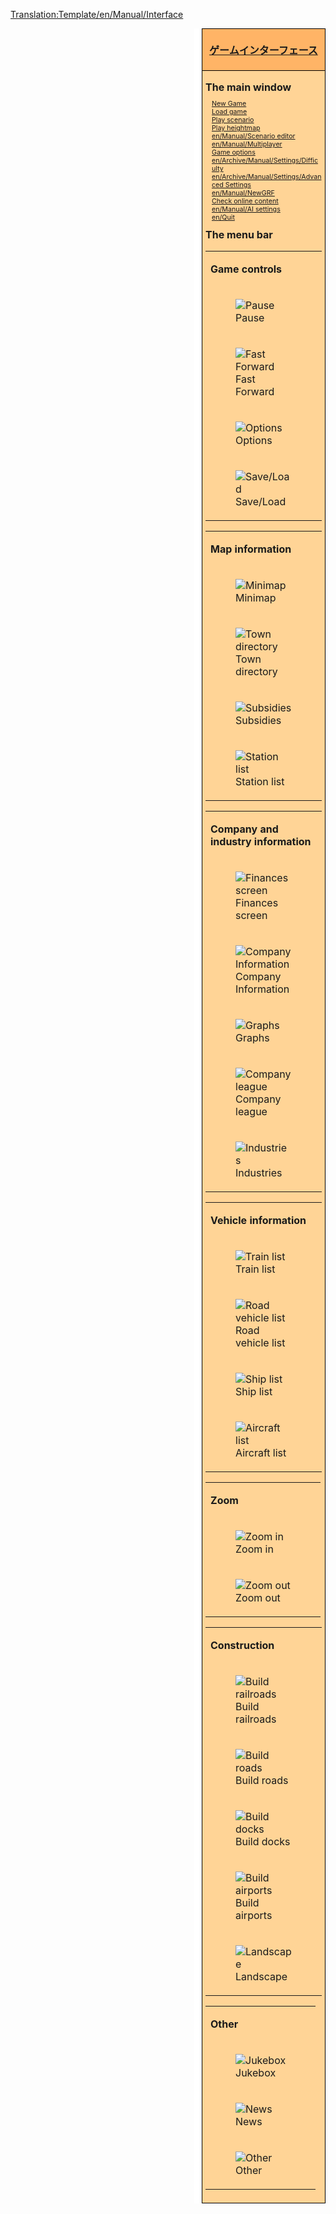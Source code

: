 <noinclude>[[Translation:Template/en/Manual/Interface]]</noinclude>
<div style="float:right; padding-left:12px; background:#ffffff;">
<div style="border:1px solid #000000; background:#ffb466; padding:5px; -moz-border-radius-topleft:5px; -moz-border-radius-topright:5px; font-size: 12pt;">
<center><strong><font size="3">[[ja/Manual/Game interface|ゲームインターフェース]]</font></strong></center>
</div>
<div style="border:1px solid black; border-top-width: 0px; background:#ffd496; padding:5px; -moz-border-radius-bottomleft:5px; -moz-border-radius-bottomright:8px; font-size: 8pt;">

<div style="width: 186px">
<font size="3">'''The main window'''</font>
<div style="margin-left:10px;">
[[en/Manual/New game|New Game]]<br />
[[en/Archive/Manual/Savegame|Load game]]<br />
[[en/Archive/Manual/Scenario|Play scenario]]<br />
[[en/Manual/Heightmap|Play heightmap]]<br />
[[en/Manual/Scenario editor]]<br />
[[en/Manual/Multiplayer]]<br />
[[en/Manual/Game options window|Game options]]<br />
[[en/Archive/Manual/Settings/Difficulty]]<br />
[[en/Archive/Manual/Settings/Advanced Settings]]<br />
[[en/Manual/NewGRF]]<br />
[[en/Manual/Online content|Check online content]]<br />
[[en/Manual/AI settings]]<br />
[[en/Quit]]<br />
</div>
</div>

<div style="width: 186px">
<font size="3">'''The menu bar'''</font><br />

{| style="background:#ffd496;"
|colspan=2| '''Game controls'''
|- valign="top"
|[[File:en/Manual/Pause button.png|Pause]]
|⇒ [[en/Pause|Pause]]
|- valign="top"
|[[File:en/Manual/Fast Forward button.png|Fast Forward]] 
|⇒ [[en/Fast forward|Fast forward]]
|- valign="top"
|[[File:en/Manual/Options button.png|Options]]
|⇒ [[en/Manual/Game options window|Game options]] &middot; [[en/Archive/Manual/Settings/Difficulty]] &middot; [[en/Archive/Manual/Settings/Advanced Settings]] &middot; [[en/Manual/AI settings]] &middot; [[en/Manual/NewGRF]] &middot; [[en/Manual/Transparency options]]
|- valign="top"
|[[File:en/Manual/Save Load button.png|Save/Load]]
|⇒ [[en/Save game]] &middot; [[en/Load game]] &middot; [[en/Abandon game]] &middot; [[en/Exit]]
|}
{| style="background:#ffd496;"
|colspan=2| '''Map information'''
|- valign="top"
|[[File:en/Manual/Minimap button.png|Minimap]]
|⇒ [[en/Map of world]] &middot; [[en/Extra viewport]] &middot; [[en/Sign list]]
|- valign="top"
|[[File:en/Manual/Town directory button.png|Town directory]]
|⇒ [[en/Town directory]]
|- valign="top"
|[[File:en/Manual/Subsidies button.png|Subsidies]]
|⇒ [[en/Manual/Subsidy]]
|- valign="top"
|[[File:en/Manual/Station list button.png|Station list]]
|⇒ [[en/Manual/Station list]]
|}
{| style="background:#ffd496;"
|colspan=2| '''Company and industry information'''
|- valign="top"
|[[File:en/Manual/Finances screen button.png|Finances screen]]
|⇒ [[en/Finances screen]]
|- valign="top"
|[[File:en/Manual/Company information button.png|Company Information]]
|⇒ [[en/Company information]]
|- valign="top"
|[[File:en/Manual/Graphs button.png|Graphs]]
|⇒ [[en/Operating profit graph]] &middot; [[en/Income graph]] &middot; [[en/Delivered cargo graph]] &middot; [[en/Performance history graph]] &middot; [[en/Company value graph]] &middot; [[en/Cargo payment rates]]
|- valign="top"
|[[File:en/Manual/Company league table button.png|Company league]]
|⇒ [[en/Company league table]] &middot; [[en/Detailed performance rating]]
|- valign="top"
|[[File:en/Manual/Industry button.png|Industries]]
|⇒ [[en/Industry directory]] &middot; [[en/Manual/Industries]]
|}
{| style="background:#ffd496;"
|colspan=2| '''Vehicle information'''
|- valign="top"
|[[File:en/Manual/Train Information button.png|Train list]]
|⇒ [[en/Trains list]]
|- valign="top"
|[[File:en/Manual/Road Vehicle Information button.png|Road vehicle list]]
|⇒ [[en/Road vehicles list]]
|- valign="top"
|[[File:en/Manual/Ship Information button.png|Ship list]]
|⇒ [[en/Ships list]]
|- valign="top"
|[[File:en/Manual/Aircraft Information button.png|Aircraft list]]
|⇒ [[en/Aircrafts list]]
|}
{| style="background:#ffd496;"
|colspan=2| '''Zoom'''
|- valign="top"
|[[File:en/Manual/Zoom in button.png|Zoom in]]
|⇒ [[en/Zoom|Zoom in]]
|- valign="top"
|[[File:en/Manual/Zoom out button.png|Zoom out]]
|⇒ [[en/Zoom|Zoom out]]
|}
{| style="background:#ffd496;"
|colspan=2| '''Construction'''
|- valign="top"
|[[File:en/Manual/Railroad build button.png|Build railroads]]
|⇒ [[en/Manual/Railway construction]] &middot; [[en/Electrified railway constructions]] &middot; [[en/Monorail construction]] &middot; [[en/Maglev construction]]
|- valign="top"
|[[File:en/Manual/Road build button.png|Build roads]]
|⇒ [[en/Manual/Roadway construction]] &middot; [[en/Tramway construction]]
|- valign="top"
|[[File:en/Manual/Dock build button.png|Build docks]]
|⇒ [[en/Manual/Waterway construction|Waterways construction]]
|- valign="top"
|[[File:en/Manual/Airport build button.png|Build airports]]
|⇒ [[en/Manual/Airport construction]]
|- valign="top"
|[[File:en/Manual/Landscaping button.png|Landscape]]
|⇒ [[en/Manual/Landscaping]] &middot; [[en/Plant trees]] &middot; [[en/Place sign]]
|}
{| style="background:#ffd496;"
|colspan=2| '''Other'''
|- valign="top"
|[[File:en/Manual/Sound Music button.png|Jukebox]]
|⇒ [[en/Sound/music]]
|- valign="top"
|[[File:en/Manual/News button.png|News]]
|⇒ [[en/Last message/news report]] &middot; [[en/Archive/Manual/Settings/Message settings]] &middot; [[en/Message history]]
|- valign="top"
|[[File:en/Manual/Other button.png|Other]]
|⇒ [[en/Manual/Land area information]] &middot; [[en/Toggle console]] &middot; [[en/AI debug]] &middot; [[en/Manual/Screenshot]] &middot; [[en/Zoomed in screenshot]] &middot; [[en/Whole map screenshot]] &middot; [[en/Manual/Main Page|About OpenTTD]]
|}
</div>
</div>
</div>